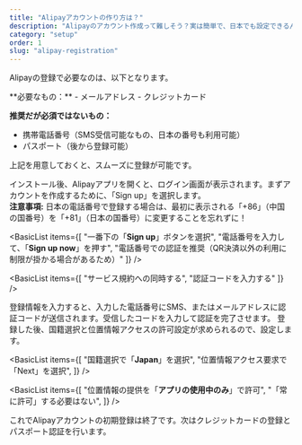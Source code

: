 ```yaml
---
title: "Alipayアカウントの作り方は？"
description: "Alipayのアカウント作成って難しそう？実は簡単で、日本でも設定できるんです。迷わず登録できる手順をお話しします。"
category: "setup"
order: 1
slug: "alipay-registration"
---
```



<Summary 
  question="Alipayの登録手順は？"
  answer="アプリをダウンロードし、アカウント作成、電話番号・パスポート・クレジットカードの登録をすれば完了です。<span class='highlight'>設定自体は日本でできるので、日本で終わらせておく事を強く推奨</span>します。"
  details="登録時は、パスポートとクレジットカードを用意しておきましょう。パスポートは登録しなくても利用はできますが、決済額などに制限がかかります"
/>

<ArticleSection number="01" title="Alipayの登録に必要なもの">

Alipayの登録で必要なのは、以下となります。

<TextBlock>
**必要なもの：**
- メールアドレス
- クレジットカード

**推奨だが必須ではないもの：**
- 携帯電話番号（SMS受信可能なもの、日本の番号も利用可能）
- パスポート（後から登録可能）
</TextBlock>

上記を用意しておくと、スムーズに登録が可能です。

</ArticleSection>


<ArticleSection number="02" title="アプリ起動とアカウント作成開始" description="Alipayアプリを起動し、新規アカウント登録を開始します">

<TextBlock>
インストール後、Alipayアプリを開くと、ログイン画面が表示されます。まずアカウントを作成するために、「Sign up」を選択します。
</TextBlock>

<div className="image-pair">
  <ImageCard 
    src="Screenshot_20240301-133857.jpg"
    title="初期画面"
    description="アプリを初回起動した際に表示される画面。アカウント作成は、下部の「Sign up」を選択。"
  />
  <ImageCard 
    src="Screenshot_20240301-133902.jpg"
    title="電話番号の登録画面"
    description="「Sign up」選択後に表示。電話番号を入力する。"
  />
</div>

<HighlightBlock>
<b>注意事項:</b> 日本の電話番号で登録する場合は、最初に表示される「+86」（中国の国番号）を「+81」（日本の国番号）に変更することを忘れずに！
</HighlightBlock>

<BasicList items={[
  "一番下の「<b>Sign up</b>」ボタンを選択",
  "電話番号を入力して、「<b>Sign up now</b>」を押す",
  "電話番号での認証を推奨（QR決済以外の利用に制限が掛かる場合があるため）"
]} />

<MessageBox type="info" title="電話番号・パスポート登録は任意です" text="登録しなくても、一定額まではQR決済ができます。ただ、QR決済以外や決済金額に制限がかかる場合があります。多少の不便が生じてもいいから絶対に電話番号もパスポートも登録したくない！というなら別ですが、現地で不便なく旅行したい場合には、電話番号・パスポートは登録することをお勧めします。" />

<div className="image-pair">
  <ImageCard 
    src="Screenshot_20240301-133928.jpg"
    title="サービス利用規約への同意"
    description="サービス利用規約が表示されます。同意しないと利用できません。"
  />
  <ImageCard 
    src="Screenshot_20240301-133938.jpg"
    title="認証コード入力"
    description="SMSで認証コードが送付されるので、認証を行う。"
  />
</div>

<BasicList items={[
  "サービス規約への同時する",
  "認証コードを入力する"
]} />

<TextBlock>
登録情報を入力すると、入力した電話番号にSMS、またはメールアドレスに認証コードが送信されます。受信したコードを入力して認証を完了させます。
</TextBlock>

</ArticleSection>

<ArticleSection number="03" title="国籍選択と位置情報の設定" description="国籍と位置情報の許可設定を行います">

<TextBlock>
登録した後、国籍選択と位置情報アクセスの許可設定が求められるので、設定します。
</TextBlock>

<div className="image-pair">
  <ImageCard 
    src="Screenshot_20240301-134044.jpg"
    title="国籍選択画面"
    description="利用者の国籍を選択する。日本人は、「Japan」を選択する。"
  />
  <ImageCard 
    src="Screenshot_20240301-134052.jpg"
    title="位置情報アクセス要求画面"
    description="位置情報へのアクセスを要求する画面。「Next」を選択。"
  />
</div>

<BasicList items={[
  "国籍選択で「<b>Japan</b>」を選択",
  "位置情報アクセス要求で「Next」を選択",
]} />

<ImageCard 
  src="Screenshot_20240301-134112.jpg"
  title="位置情報提供許可画面"
  description="デバイスの位置情報提供を許可する画面。「アプリの使用中のみ」で十分。これでアカウント作成が完了する。"
/>

<BasicList items={[
  "位置情報の提供を「<b>アプリの使用中のみ</b>」で許可",
  "「常に許可」する必要はない",
]} />

<HighlightBlock>
これでAlipayアカウントの初期登録は終了です。次はクレジットカードの登録とパスポート認証を行います。
</HighlightBlock>

</ArticleSection>

<ConclusionSection 
  title="Alipayのアカウント登録が完了"
  text="アカウントは作成できたので、クレジットカードの登録とパスポート登録を行います。"
/>